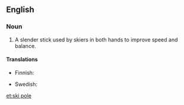 {{wikipedia}}
==English==

===Noun===
{{en-noun|sg=[[ski]] [[pole]]}}

# A slender stick used by skiers in both hands to improve speed and balance.

====Translations====
{{trans-top|a slender stick used by skiers}}
* Finnish: {{t-|fi|suksisauva}}
{{trans-mid}}
* Swedish: {{t-|sv|skidstav|c}}
{{trans-bottom}}

[[et:ski pole]]